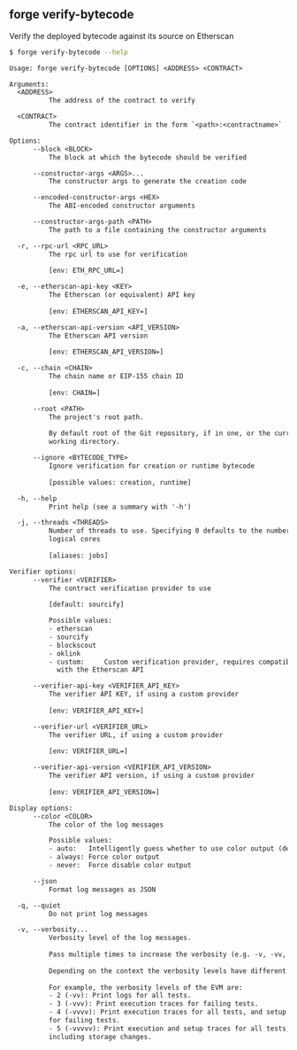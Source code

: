 ## forge verify-bytecode

Verify the deployed bytecode against its source on Etherscan

```bash
$ forge verify-bytecode --help
```

```txt
Usage: forge verify-bytecode [OPTIONS] <ADDRESS> <CONTRACT>

Arguments:
  <ADDRESS>
          The address of the contract to verify

  <CONTRACT>
          The contract identifier in the form `<path>:<contractname>`

Options:
      --block <BLOCK>
          The block at which the bytecode should be verified

      --constructor-args <ARGS>...
          The constructor args to generate the creation code

      --encoded-constructor-args <HEX>
          The ABI-encoded constructor arguments

      --constructor-args-path <PATH>
          The path to a file containing the constructor arguments

  -r, --rpc-url <RPC_URL>
          The rpc url to use for verification
          
          [env: ETH_RPC_URL=]

  -e, --etherscan-api-key <KEY>
          The Etherscan (or equivalent) API key
          
          [env: ETHERSCAN_API_KEY=]

  -a, --etherscan-api-version <API_VERSION>
          The Etherscan API version
          
          [env: ETHERSCAN_API_VERSION=]

  -c, --chain <CHAIN>
          The chain name or EIP-155 chain ID
          
          [env: CHAIN=]

      --root <PATH>
          The project's root path.
          
          By default root of the Git repository, if in one, or the current
          working directory.

      --ignore <BYTECODE_TYPE>
          Ignore verification for creation or runtime bytecode
          
          [possible values: creation, runtime]

  -h, --help
          Print help (see a summary with '-h')

  -j, --threads <THREADS>
          Number of threads to use. Specifying 0 defaults to the number of
          logical cores
          
          [aliases: jobs]

Verifier options:
      --verifier <VERIFIER>
          The contract verification provider to use
          
          [default: sourcify]

          Possible values:
          - etherscan
          - sourcify
          - blockscout
          - oklink
          - custom:     Custom verification provider, requires compatibility
            with the Etherscan API

      --verifier-api-key <VERIFIER_API_KEY>
          The verifier API KEY, if using a custom provider
          
          [env: VERIFIER_API_KEY=]

      --verifier-url <VERIFIER_URL>
          The verifier URL, if using a custom provider
          
          [env: VERIFIER_URL=]

      --verifier-api-version <VERIFIER_API_VERSION>
          The verifier API version, if using a custom provider
          
          [env: VERIFIER_API_VERSION=]

Display options:
      --color <COLOR>
          The color of the log messages

          Possible values:
          - auto:   Intelligently guess whether to use color output (default)
          - always: Force color output
          - never:  Force disable color output

      --json
          Format log messages as JSON

  -q, --quiet
          Do not print log messages

  -v, --verbosity...
          Verbosity level of the log messages.
          
          Pass multiple times to increase the verbosity (e.g. -v, -vv, -vvv).
          
          Depending on the context the verbosity levels have different meanings.
          
          For example, the verbosity levels of the EVM are:
          - 2 (-vv): Print logs for all tests.
          - 3 (-vvv): Print execution traces for failing tests.
          - 4 (-vvvv): Print execution traces for all tests, and setup traces
          for failing tests.
          - 5 (-vvvvv): Print execution and setup traces for all tests,
          including storage changes.
```
